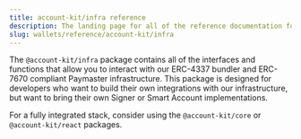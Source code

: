 ```yaml
---
title: account-kit/infra reference
description: The landing page for all of the reference documentation for @account-kit/infra
slug: wallets/reference/account-kit/infra
---
```





The `@account-kit/infra` package contains all of the interfaces and functions that allow you to interact with our ERC-4337 bundler and ERC-7670 compliant Paymaster infrastructure.
This package is designed for developers who want to build their own integrations with our infrastructure, but want to bring their own Signer or Smart Account implementations.

For a fully integrated stack, consider using the `@account-kit/core` or `@account-kit/react` packages.
